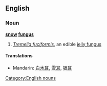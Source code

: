 ==English==
===Noun===
{{wikipedia|Snow fungus}}
'''[[snow]] [[fungus]]'''
#''[[Tremella fuciformis]]'', an edible [[jelly fungus]]
====Translations====
*Mandarin: [[白木耳]], [[雪耳]], [[银耳]]

[[Category:English nouns]]